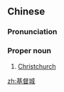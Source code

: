 ==Chinese==
{{zh-forms|type=21}}

===Pronunciation===
{{zh-pron
|m=Jīdūchéng
|c=gei1 duk1 sing4
|cat=pn
}}

===Proper noun===
{{zh-proper noun}}

# [[Christchurch]]

{{zh-cat|Cities in New Zealand}}

[[zh:基督城]]
